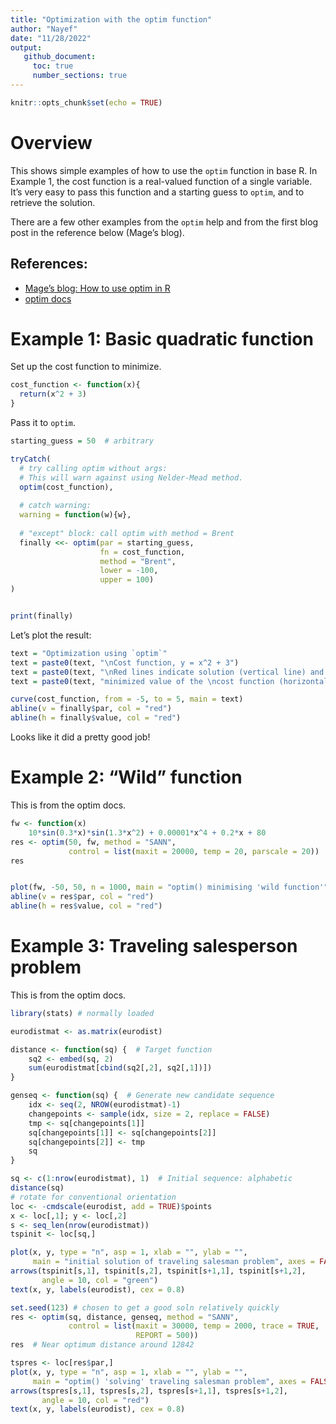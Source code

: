 ```yaml
---
title: "Optimization with the optim function"
author: "Nayef"
date: "11/28/2022"
output: 
   github_document: 
     toc: true
     number_sections: true
---
```


```r
knitr::opts_chunk$set(echo = TRUE)
```

# Overview 
This shows simple examples of how to use the `optim` function in base R. 
In Example 1, the cost function is a real-valued function of a single variable.
It's very easy to pass this function and a starting guess to `optim`, and to 
retrieve the solution. 

There are a few other examples from the `optim` help and from the first blog 
post in the reference below (Mage's blog). 


## References: 
- [Mage's blog: How to use optim in R](https://www.magesblog.com/post/2013-03-12-how-to-use-optim-in-r/)
- [optim docs](https://www.rdocumentation.org/packages/stats/versions/3.6.2/topics/optim)

# Example 1: Basic quadratic function 

Set up the cost function to minimize. 

```r
cost_function <- function(x){
  return(x^2 + 3)
}

```

Pass it to `optim`. 

```r
starting_guess = 50  # arbitrary 

tryCatch(
  # try calling optim without args:
  # This will warn against using Nelder-Mead method. 
  optim(cost_function), 
  
  # catch warning: 
  warning = function(w){w}, 
  
  # "except" block: call optim with method = Brent    
  finally <<- optim(par = starting_guess,
                    fn = cost_function,
                    method = "Brent",
                    lower = -100, 
                    upper = 100)
)


print(finally)

```

Let's plot the result: 

```r
text = "Optimization using `optim`"
text = paste0(text, "\nCost function, y = x^2 + 3")
text = paste0(text, "\nRed lines indicate solution (vertical line) and ")
text = paste0(text, "minimized value of the \ncost function (horizontal line)")

curve(cost_function, from = -5, to = 5, main = text)
abline(v = finally$par, col = "red")
abline(h = finally$value, col = "red")
```

Looks like it did a pretty good job! 


# Example 2: "Wild" function 

This is from the optim docs. 

```r
fw <- function(x)
    10*sin(0.3*x)*sin(1.3*x^2) + 0.00001*x^4 + 0.2*x + 80
res <- optim(50, fw, method = "SANN",
             control = list(maxit = 20000, temp = 20, parscale = 20))
res


plot(fw, -50, 50, n = 1000, main = "optim() minimising 'wild function'")
abline(v = res$par, col = "red")
abline(h = res$value, col = "red")

```

# Example 3: Traveling salesperson problem 

This is from the optim docs. 

```r
library(stats) # normally loaded

eurodistmat <- as.matrix(eurodist)

distance <- function(sq) {  # Target function
    sq2 <- embed(sq, 2)
    sum(eurodistmat[cbind(sq2[,2], sq2[,1])])
}

genseq <- function(sq) {  # Generate new candidate sequence
    idx <- seq(2, NROW(eurodistmat)-1)
    changepoints <- sample(idx, size = 2, replace = FALSE)
    tmp <- sq[changepoints[1]]
    sq[changepoints[1]] <- sq[changepoints[2]]
    sq[changepoints[2]] <- tmp
    sq
}

sq <- c(1:nrow(eurodistmat), 1)  # Initial sequence: alphabetic
distance(sq)
# rotate for conventional orientation
loc <- -cmdscale(eurodist, add = TRUE)$points
x <- loc[,1]; y <- loc[,2]
s <- seq_len(nrow(eurodistmat))
tspinit <- loc[sq,]

plot(x, y, type = "n", asp = 1, xlab = "", ylab = "",
     main = "initial solution of traveling salesman problem", axes = FALSE)
arrows(tspinit[s,1], tspinit[s,2], tspinit[s+1,1], tspinit[s+1,2],
       angle = 10, col = "green")
text(x, y, labels(eurodist), cex = 0.8)

set.seed(123) # chosen to get a good soln relatively quickly
res <- optim(sq, distance, genseq, method = "SANN",
             control = list(maxit = 30000, temp = 2000, trace = TRUE,
                            REPORT = 500))
res  # Near optimum distance around 12842

tspres <- loc[res$par,]
plot(x, y, type = "n", asp = 1, xlab = "", ylab = "",
     main = "optim() 'solving' traveling salesman problem", axes = FALSE)
arrows(tspres[s,1], tspres[s,2], tspres[s+1,1], tspres[s+1,2],
       angle = 10, col = "red")
text(x, y, labels(eurodist), cex = 0.8)
```



